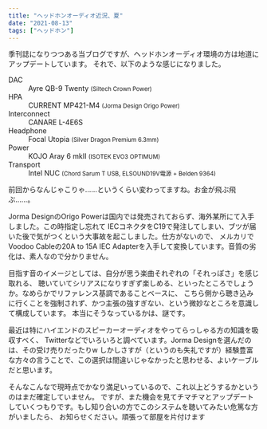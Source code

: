 ```yaml
---
title: "ヘッドホンオーディオ近況、夏"
date: "2021-08-13"
tags: ["ヘッドホン"]
---
```


季刊誌になりつつある当ブログですが、ヘッドホンオーディオ環境の方は地道にアップデートしています。
それで、以下のような感じになりました。

<dl>
<dt>DAC</dt>
<dd>Ayre QB-9 Twenty <small>(Siltech Crown Power)</small></dd>
<dt>HPA</dt>
<dd>CURRENT MP421-M4 <small>(Jorma Design Origo Power)</small></dd>
<dt>Interconnect</dt>
<dd>CANARE L-4E6S</dd>
<dt>Headphone</dt>
<dd>Focal Utopia <small>(Silver Dragon Premium 6.3mm)</small></dd>
<dt>Power</dt>
<dd>KOJO Aray 6 mkII <small>(ISOTEK EVO3 OPTIMUM)</small></dd>
<dt>Transport</dt>
<dd>Intel NUC <small>(Chord Sarum T USB, ELSOUND19V電源 + Belden 9364)</small></dd>
</dl>

前回からなんじゃこりゃ……というくらい変わってますね。お金が飛ぶ飛ぶ……。

Jorma DesignのOrigo Powerは国内では発売されておらず、海外某所にて入手しました。この時指定し忘れて
IECコネクタをC19で発注してしまい、ブツが届いた後で気がつくという大事故を起こしました。仕方がないので、
メルカリでVoodoo Cableの20A to 15A IEC Adapterを入手して変換しています。音質の劣化は、素人なので分かりません。

目指す音のイメージとしては、自分が思う楽曲それぞれの「それっぽさ」を感じ取れる、
聴いていてシリアスになりすぎず楽しめる、といったところでしょうか。なめらかでリファレンス基調であることベースに、
こちら側から聴き込みに行くことを強制されず、かつ主張の強すぎない、という微妙なところを意識して構成しています。
本当にそうなっているかは、謎です。

最近は特にハイエンドのスピーカーオーディオをやってらっしゃる方の知識を吸収すべく、
Twitterなどでいろいろと調べています。Jorma Designを選んだのは、その受け売りだったりw
しかしさすが（というのも失礼ですが）経験豊富な方々の言うことで、この選択は間違いじゃなかったと思わせる、よいケーブルだと思います。

そんなこんなで現時点でかなり満足いっているので、これ以上どうするかというのはまだ確定していません。
ですが、また機会を見てチマチマとアップデートしていくつもりです。もし知り合いの方でこのシステムを聴いてみたい危篤な方がいましたら、
お知らせください。頑張って部屋を片付けます